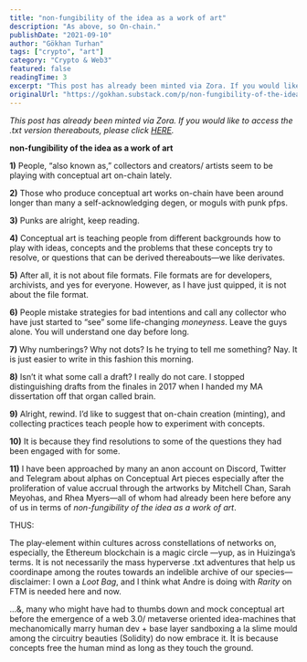 ```yaml
---
title: "non-fungibility of the idea as a work of art"
description: "As above, so On-chain."
publishDate: "2021-09-10"
author: "Gökhan Turhan"
tags: ["crypto", "art"]
category: "Crypto & Web3"
featured: false
readingTime: 3
excerpt: "This post has already been minted via Zora. If you would like to access the .txt version thereabouts, please click HERE non-fungibility of the idea as a work of art 1..."
originalUrl: "https://gokhan.substack.com/p/non-fungibility-of-the-idea-as-a-work-of-art"
---
```


*This post has already been minted via Zora. If you would like to access the .txt version thereabouts, please click [HERE](https://zora.co/gokhan/4804).*

**non-fungibility of the idea as a work of art**

**1)** People, “also known as,” collectors and creators/ artists seem to be playing with conceptual art on-chain lately.

**2)** Those who produce conceptual art works on-chain have been around longer than many a self-acknowledging degen, or moguls with punk pfps.

**3)** Punks are alright, keep reading.

**4)** Conceptual art is teaching people from different backgrounds how to play with ideas, concepts and the problems that these concepts try to resolve, or questions that can be derived thereabouts—we like derivates.

**5)** After all, it is not about file formats. File formats are for developers, archivists, and yes for everyone. However, as I have just quipped, it is not about the file format.

**6)** People mistake strategies for bad intentions and call any collector who have just started to “see” some life-changing *moneyness*. Leave the guys alone. You will understand one day before long.

**7)** Why numberings? Why not dots? Is he trying to tell me something? Nay. It is just easier to write in this fashion this morning.

**8)** Isn’t it what some call a draft? I really do not care. I stopped distinguishing drafts from the finales in 2017 when I handed my MA dissertation off that organ called brain.

**9)** Alright, rewind. I’d like to suggest that on-chain creation (minting), and collecting practices teach people how to experiment with concepts.

**10)** It is because they find resolutions to some of the questions they had been engaged with for some.

**11)** I have been approached by many an anon account on Discord, Twitter and Telegram about alphas on Conceptual Art pieces especially after the proliferation of value accrual through the artworks by Mitchell Chan, Sarah Meyohas, and Rhea Myers—all of whom had already been here before any of us in terms of *non-fungibility of the idea as a work of art*.

THUS:

 The play-element within cultures across constellations of networks on, especially, the Ethereum blockchain is a magic circle —yup, as in Huizinga’s terms. It is not necessarily the mass hyperverse .txt adventures that help us coordinape among the routes towards an indelible archive of our species—disclaimer: I own a *Loot Bag*, and I think what Andre is doing with *Rarity* on FTM is needed here and now.

…&, many who might have had to thumbs down and mock conceptual art before the emergence of a web 3.0/ metaverse oriented idea-machines that mechanomically marry human dev + base layer sandboxing a la slime mould among the circuitry beauties (Solidity) do now embrace it. It is because concepts free the human mind as long as they touch the ground.